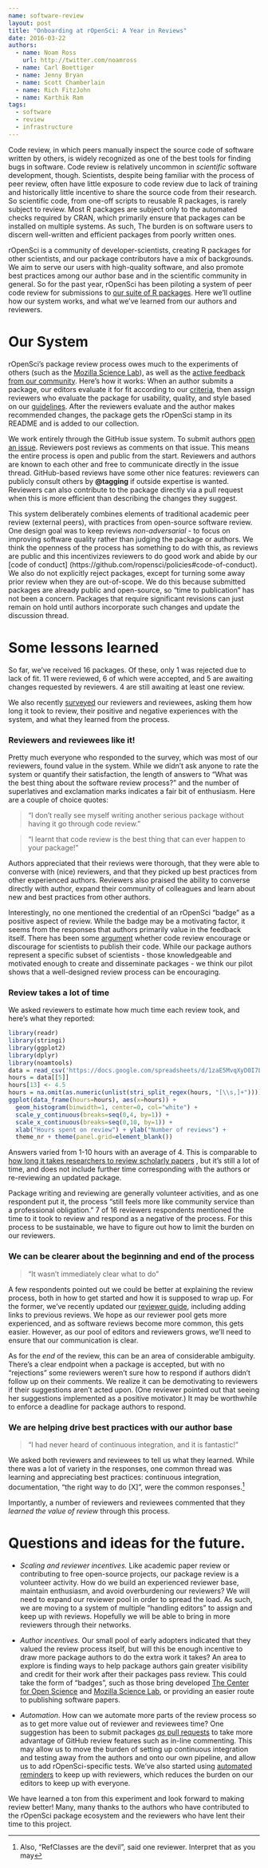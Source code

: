 ```yaml
---
name: software-review
layout: post
title: "Onboarding at rOpenSci: A Year in Reviews"
date: 2016-03-22
authors:
  - name: Noam Ross
    url: http://twitter.com/noamross
  - name: Carl Boettiger
  - name: Jenny Bryan
  - name: Scott Chamberlain
  - name: Rich FitzJohn
  - name: Karthik Ram
tags:
  - software
  - review
  - infrastructure
---
```


Code review, in which peers manually inspect the source code of software
written by others, is widely recognized as one of the best tools for finding
bugs in software. Code review is relatively uncommon in *scientific* software
development, though. Scientists, despite being familiar with the process of
peer review, often have little exposure to code review due to lack of training and
historically little incentive to share the source code from their research. So
scientific code, from one-off scripts to reusable R packages, is rarely subject
to review. Most R packages are subject only to the automated checks required by
CRAN, which primarily ensure that packages can be installed on multiple systems.
As such, The burden is on software users to discern well-written and efficient
packages from poorly written ones.

rOpenSci is a community of developer-scientists, creating R packages for other
scientists, and our package contributors have a mix of backgrounds. We aim to
serve our users with high-quality software, and also promote best practices
among our author base and in the scientific community in general. So for
the past year, rOpenSci has been piloting a system of peer code review for
submissions to [our suite of R packages](https://ropensci.org/packages/). Here
we'll outline how our system works, and what we've learned from our authors and
reviewers.

# Our System

rOpenSci's package review process owes much to the experiments of others
(such as the [Mozilla Science Lab](https://mozillascience.org/code-review-
for-science-what-we-learned)), as well as the [active feedback](https://
discuss.ropensci.org/t/code-review-onboarding-milestones/180) [from our
community](https://discuss.ropensci.org/t/how-could-the-onboarding-package-
review-process-be-even-better/302). Here's how it works: When an author submits
a package, our editors evaluate it for fit according to our [criteria](https://
github.com/ropensci/policies#package-fit), then assign reviewers who evaluate
the package for usability, quality, and style based on our [guidelines](https://
github.com/ropensci/packaging_guide#ropensci-packaging-guide). After the
reviewers evaluate and the author makes recommended changes, the package gets
the rOpenSci stamp in its README and is added to our collection.

We work entirely through the GitHub issue system. To submit authors [open
an issue](https://github.com/ropensci/onboarding/issues/new). Reviewers post
reviews as comments on that issue. This means the entire process is open and
public from the start. Reviewers and authors are known to each other and free
to communicate directly in the issue thread. GitHub-based reviews have some
other nice features: reviewers can publicly consult others by **\@tagging**
if outside expertise is wanted. Reviewers can also contribute to the package
directly via a pull request when this is more efficient than describing the
changes they suggest.

This system deliberately combines elements of traditional academic peer review
(external peers), with practices from open-source software review. One design
goal was to keep reviews *non-adversarial* - to focus on improving software
quality rather than judging the package or authors. We think the openness
of the process has something to do with this, as reviews are public and this
incentivizes reviewers to do good work and abide by our [code of conduct]
(https://github.com/ropensci/policies#code-of-conduct). We also do not
explicitly reject packages, except for turning some away prior review when they
are out-of-scope. We do this because submitted packages are already public and
open-source, so "time to publication" has not been a concern. Packages that
require significant revisions can just remain on hold until authors incorporate
such changes and update the discussion thread.

# Some lessons learned

So far, we've received 16 packages. Of these, only 1 was rejected due to lack
of fit. 11 were reviewed, 6 of which were accepted, and 5 are awaiting changes
requested by reviewers. 4 are still awaiting at least one review.

We also recently [surveyed](https://docs.google.com/spreadsheets/d/
1zaE5MvqXyD0I7LWONh1HlQu98wTIZ6Uls4QVmKs2u-w/edit?usp=sharing) our reviewers and
reviewees, asking them how long it took to review, their positive and negative
experiences with the system, and what they learned from the process.

### Reviewers and reviewees like it!

Pretty much everyone who responded to the survey, which was most of our
reviewers, found value in the system.  While we didn't ask anyone to rate the
system or quantify their satisfaction, the length of answers to "What was the
best thing about the software review process?" and the number of superlatives
and exclamation marks indicates a fair bit of enthusiasm.  Here are a couple of
choice quotes:

> "I don't really see myself writing another serious package without having it go through code review."

> "I learnt that code review is the best thing that can ever happen to your
package!"

Authors appreciated that their reviews were thorough, that they were able to
converse with (nice) reviewers, and that they picked up best practices from
other experienced authors. Reviewers also praised the ability to converse
directly with author, expand their community of colleagues and learn about new
and best practices from other authors.

Interestingly, no one mentioned the credential of an rOpenSci "badge" as a
positive aspect of review.  While the badge may be a motivating factor,
it seems from the responses that authors primarily value in the feedback itself.
There has been some [argument](http://simplystatistics.org/2013/09/26/how-could-code-review-discourage-code-disclosure-reviewers-with-motivation/) whether code
review encourage or discourage for scientists to publish their
code.  While our package authors represent a specific subset of scientists - those knowledgeable and motivated enough to create and disseminate packages - we think
our pilot shows that a well-designed review process can be encouraging.

### Review takes a lot of time

We asked reviewers to estimate how much time each review took, and here's what
they reported:
   
```r
library(readr)
library(stringi)
library(ggplot2)
library(dplyr)
library(noamtools)
data = read_csv('https://docs.google.com/spreadsheets/d/1zaE5MvqXyD0I7LWONh1HlQu98wTIZ6Uls4QVmKs2u-w/pub?output=csv')
hours = data[[5]]
hours[13] <- 4.5
hours = na.omit(as.numeric(unlist(stri_split_regex(hours, "[\\s,]+"))))
ggplot(data_frame(hours=hours), aes(x=hours)) +
  geom_histogram(binwidth=1, center=0, col="white") +
  scale_y_continuous(breaks=seq(0,4, by=1)) +
  scale_x_continuous(breaks=seq(0,10, by=1)) +
  xlab("Hours spent on review") + ylab("Number of reviews") +
  theme_nr + theme(panel.grid=element_blank())
```

Answers varied from 1-10 hours with an average of 4. This is comparable
to [how long it takes researchers to review scholarly papers](http://
publishingresearchconsortium.com/index.php/112-prc-projects/research-reports/
peer-review-in-scholarly-journals-research-report/142-peer-review-in-scholarly-
journals-perspective-of-the-scholarly-community-an-international-study) , but
it's still a lot of time, and does not include further time corresponding with
the authors or re-reviewing an updated package.

Package writing and reviewing are generally volunteer activities, and as one
respondent put it, the process "still feels more like community service than a
professional obligation." 7 of 16 reviewers respondents mentioned the time to
it took to review and respond as a negative of the process. For this process to
be sustainable, we have to figure out how to limit the burden on our reviewers.

### We can be clearer about the beginning and end of the process

> "It wasn't immediately clear what to do"
    
A few respondents pointed out we could be better at explaining the review
process, both in how to get started and how it is supposed to wrap up. For the
former, we've recently updated our [reviewer guide](https://github.com/ropensci/
onboarding/wiki/For-Reviewers), including adding links to previous reviews. We
hope as our reviewer pool gets more experienced, and as software reviews become
more common, this gets easier. However, as our pool of editors and reviewers
grows, we'll need to ensure that our communication is clear.
    
As for the *end* of the review, this can be an area of considerable ambiguity.
There's a clear endpoint when a package is accepted, but with no "rejections"
some reviewers weren't sure how to respond if authors didn't follow up on their
comments. We realize it can be demotivating to reviewers if their suggestions
aren't acted upon. (One reviewer pointed out that seeing her suggestions
implemented as a positive motivator.) It may be worthwhile to enforce a 
deadline for package authors to respond.

### We are helping drive best practices with our author base

> "I had never heard of continuous integration, and it is fantastic!"

We asked both reviewers and reviewees to tell us what they learned. While there
was a lot of variety in the responses, one common thread was learning and
appreciating best practices: continuous integration, documentation,
"the right way to do [X]", were the common responses.[^RefC]

Importantly, a number of reviewers and reviewees commented that they *learned
the value of review* through this process.  

[^RefC]: Also, "RefClasses are
the devil", said one reviewer.  Interpret that as you may

# Questions and ideas for the future.

- *Scaling and reviewer incentives.* Like academic paper review or contributing
to free open-source projects, our package review is a volunteer activity.
How do we build an experienced reviewer base, maintain enthusiasm, and 
avoid overburdening our reviewers? We will need to expand our reviewer pool in
order to spread the load. As such, we are moving to a system
of multiple "handling editors" to assign and keep up with reviews. Hopefully we
will be able to bring in more reviewers through their networks.

- *Author incentives.* Our small pool of early adopters indicated that they
valued the review process itself, but will this be enough incentive to draw more
package authors to do the extra work it takes? An area to explore is finding
ways to help package authors gain greater visibility and credit for their work
after their packages pass review. This could take the form of "badges", such
as those bring developed [The Center for Open Science](https://osf.io/tvyxz/
wiki/home/) and [Mozilla Science Lab](https://www.mozillascience.org/projects/
contributorship-badges), or providing an easier route to publishing software papers.

- *Automation.* How can we automate more parts of the review process so as to
get more value out of reviewer and reviewees time? One suggestion has been to submit packages
[*as* pull requests](https://discuss.ropensci.org/t/how- could-the-onboarding-
package-review-process-be-even-better/302/3) to take more advantage of GitHub
review features such as in-line commenting. This may allow us to move the burden
of setting up continuous integration and testing away from the authors and onto
our own pipeline, and allow us to add rOpenSci-specific tests. We've also started using [automated reminders](https://github.com/ropenscilabs/heythere) to keep up with reviewers, which reduces the
burden on our editors to keep up with everyone. 

We have learned a ton from this experiment and look forward to making review
better! Many, many thanks to the authors who have contributed to the rOpenSci
package ecosystem and the reviewers who have lent their time to this project.

